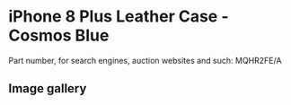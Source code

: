 
# iPhone 8 Plus Leather Case - Cosmos Blue

Part number, for search engines, auction websites and such: MQHR2FE/A

## Image gallery

<div style={{ width: "768px" }}>
  <GalleryComponent
    images={[
      {
        original: "/everysource/MQHR2.png",
        thumbnail: "/everypreview/MQHR2.png",
      },
      {
        original: "/everysource/MQHR2_AV1_GOLD.png",
        thumbnail: "/everypreview/MQHR2_AV1_GOLD.png",
      },
      {
        original: "/everysource/MQHR2_AV1_SILVER.png",
        thumbnail: "/everypreview/MQHR2_AV1_SILVER.png",
      },
      {
        original: "/everysource/MQHR2_AV1_SPACE_GRAY.png",
        thumbnail: "/everypreview/MQHR2_AV1_SPACE_GRAY.png",
      },
      {
        original: "/everysource/MQHR2_AV2.png",
        thumbnail: "/everypreview/MQHR2_AV2.png",
      }
    ]}
  />
</div>